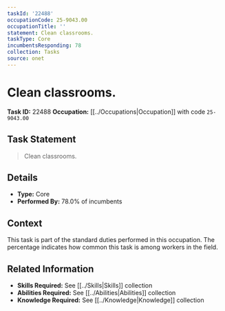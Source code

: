 ```yaml
---
taskId: '22488'
occupationCode: 25-9043.00
occupationTitle: ''
statement: Clean classrooms.
taskType: Core
incumbentsResponding: 78
collection: Tasks
source: onet
---
```

# Clean classrooms.

**Task ID:** 22488
**Occupation:** [[../Occupations|Occupation]] with code `25-9043.00`

## Task Statement

> Clean classrooms.

## Details

- **Type:** Core
- **Performed By:** 78.0% of incumbents

## Context

This task is part of the standard duties performed in this occupation. The percentage indicates how common this task is among workers in the field.

## Related Information

- **Skills Required:** See [[../Skills|Skills]] collection
- **Abilities Required:** See [[../Abilities|Abilities]] collection
- **Knowledge Required:** See [[../Knowledge|Knowledge]] collection
